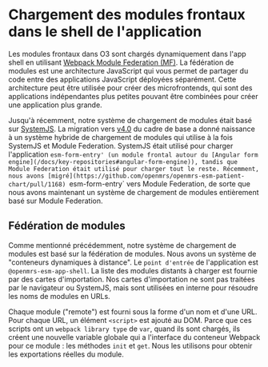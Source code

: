 # Chargement des modules frontaux dans le shell de l'application

Les modules frontaux dans O3 sont chargés dynamiquement dans l'app shell en utilisant [Webpack Module Federation (MF)](https://webpack.js.org/concepts/module-federation/). La fédération de modules est une architecture JavaScript qui vous permet de partager du code entre des applications JavaScript déployées séparément. Cette architecture peut être utilisée pour créer des microfrontends, qui sont des applications indépendantes plus petites pouvant être combinées pour créer une application plus grande.

Jusqu'à récemment, notre système de chargement de modules était basé sur [SystemJS](https://github.com/systemjs/systemjs). La migration vers [v4.0](https://github.com/openmrs/openmrs-esm-core/commit/8f1b7f54330e70f5b420fc2f6685b4e334bcfbb2) du cadre de base a donné naissance à un système hybride de chargement de modules qui utilise à la fois SystemJS et Module Federation. SystemJS était utilisé pour charger l'application `esm-form-entry' (un module frontal autour du [Angular form engine](/docs/key-repositories#angular-form-engine)), tandis que Module Federation était utilisé pour charger tout le reste. Récemment, nous avons [migré](https://github.com/openmrs/openmrs-esm-patient-chart/pull/1168) `esm-form-entry` vers Module Federation, de sorte que nous avons maintenant un système de chargement de modules entièrement basé sur Module Federation.

## Fédération de modules

Comme mentionné précédemment, notre système de chargement de modules est basé sur la fédération de modules. Nous avons un système de "conteneurs dynamiques à distance". Le `point d'entrée` de l'application est `@openmrs-esm-app-shell`. La liste des modules distants à charger est fournie par des cartes d'importation. Nos cartes d'importation ne sont pas traitées par le navigateur ou SystemJS, mais sont utilisées en interne pour résoudre les noms de modules en URLs.

Chaque module ("remote") est fourni sous la forme d'un nom et d'une URL. Pour chaque URL, un élément `<script>` est ajouté au DOM. Parce que ces scripts ont un `webpack library type` de `var`, quand ils sont chargés, ils créent une nouvelle variable globale qui a l'interface du conteneur Webpack pour ce module : les méthodes `init` et `get`. Nous les utilisons pour obtenir les exportations réelles du module.